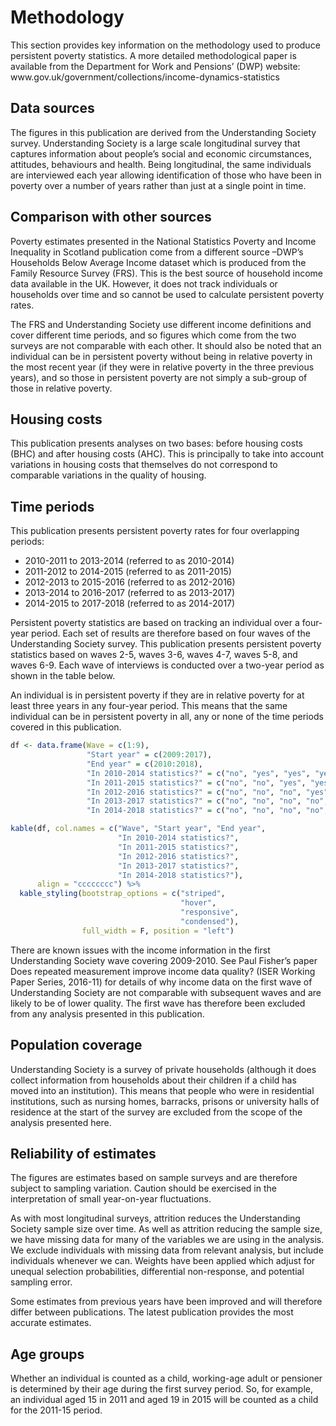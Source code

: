 # Methodology

This section provides key information on the methodology used to produce persistent poverty statistics. A more detailed methodological paper is available from the Department for Work and Pensions’ (DWP) website: www.gov.uk/government/collections/income-dynamics-statistics

## Data sources

The figures in this publication are derived from the Understanding Society survey. Understanding Society is a large scale longitudinal survey that captures information about people’s social and economic circumstances, attitudes, behaviours and health. Being longitudinal, the same individuals are interviewed each year allowing identification of those who have been in poverty over a number of years rather than just at a single point in time.

## Comparison with other sources

Poverty estimates presented in the National Statistics Poverty and Income Inequality in Scotland publication come from a different source –DWP’s Households Below Average Income dataset which is produced from the Family Resource Survey (FRS). This is the best source of household income data available in the UK. However, it does not track individuals or households over time and so cannot be used to calculate persistent poverty rates.

The FRS and Understanding Society use different income definitions and cover different time periods, and so figures which come from the two surveys are not comparable with each other. It should also be noted that an individual can be in persistent poverty without being in relative poverty in the most recent year (if they were in relative poverty in the three previous years), and so those in persistent poverty are not simply a sub-group of those in relative poverty.

## Housing costs

This publication presents analyses on two bases: before housing costs (BHC) and after housing costs (AHC). This is principally to take into account variations in housing costs that themselves do not correspond to comparable variations in the quality of housing. 

## Time periods

This publication presents persistent poverty rates for four overlapping periods: 

* 2010-2011 to 2013-2014 (referred to as 2010-2014)
* 2011-2012 to 2014-2015 (referred to as 2011-2015)
* 2012-2013 to 2015-2016 (referred to as 2012-2016)
* 2013-2014 to 2016-2017 (referred to as 2013-2017)
* 2014-2015 to 2017-2018 (referred to as 2014-2017)

Persistent poverty statistics are based on tracking an individual over a four-year period. Each set of results are therefore based on four waves of the Understanding Society survey. This publication presents persistent poverty statistics based on waves 2-5, waves 3-6, waves 4-7, waves 5-8, and waves 6-9. Each wave of interviews is conducted over a two-year period as shown in the table below.

An individual is in persistent poverty if they are in relative poverty for at least three years in any four-year period. This means that the same individual can be in persistent poverty in all, any or none of the time periods covered in this publication.

```{r table}
df <- data.frame(Wave = c(1:9),
                 "Start year" = c(2009:2017),
                 "End year" = c(2010:2018),
                 "In 2010-2014 statistics?" = c("no", "yes", "yes", "yes", "yes", "no", "no", "no", "no"),
                 "In 2011-2015 statistics?" = c("no", "no", "yes", "yes", "yes", "yes", "no", "no", "no"),
                 "In 2012-2016 statistics?" = c("no", "no", "no", "yes", "yes", "yes", "yes", "no", "no"),
                 "In 2013-2017 statistics?" = c("no", "no", "no", "no", "yes", "yes", "yes", "yes", "no"),
                 "In 2014-2018 statistics?" = c("no", "no", "no", "no", "no", "yes", "yes", "yes", "yes"))

kable(df, col.names = c("Wave", "Start year", "End year", 
                        "In 2010-2014 statistics?", 
                        "In 2011-2015 statistics?", 
                        "In 2012-2016 statistics?",
                        "In 2013-2017 statistics?",
                        "In 2014-2018 statistics?"),
      align = "cccccccc") %>%
  kable_styling(bootstrap_options = c("striped",
                                      "hover",
                                      "responsive",
                                      "condensed"),
                full_width = F, position = "left") 
```

There are known issues with the income information in the first Understanding Society wave covering 2009-2010. See Paul Fisher’s paper Does repeated measurement improve income data quality? (ISER Working Paper Series, 2016-11) for details of why income data on the first wave of Understanding Society are not comparable with subsequent waves and are likely to be of lower quality. The first wave has therefore been excluded from any analysis presented in this publication.

## Population coverage 

Understanding Society is a survey of private households (although it does collect information from households about their children if a child has moved into an institution). This means that people who were in residential institutions, such as nursing homes, barracks, prisons or university halls of residence at the start of the survey are excluded from the scope of the analysis presented here.

## Reliability of estimates 

The figures are estimates based on sample surveys and are therefore subject to sampling variation. Caution should be exercised in the interpretation of small year-on-year fluctuations.

As with most longitudinal surveys, attrition reduces the Understanding Society sample size over time. As well as attrition reducing the sample size, we have missing data for many of the variables we are using in the analysis. We exclude individuals with missing data from relevant analysis, but include individuals whenever we can. Weights have been applied which adjust for unequal selection probabilities, differential non-response, and potential sampling error.

Some estimates from previous years have been improved and will therefore differ between publications. The latest publication provides the most accurate estimates.

## Age groups

Whether an individual is counted as a child, working-age adult or pensioner is determined by their age during the first survey period. So, for example, an individual aged 15 in 2011 and aged 19 in 2015 will be counted as a child for the 2011-15 period.
